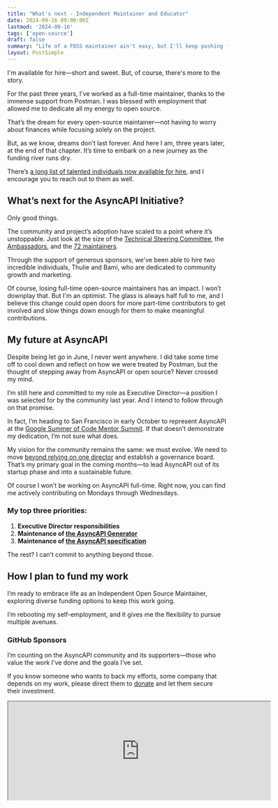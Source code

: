 ```yaml
---
title: "What's next - Independent Maintainer and Educator"
date: 2024-09-16 09:00:00Z
lastmod: '2024-09-16'
tags: ['open-source']
draft: false
summary: "Life of a FOSS maintainer ain't easy, but I'll keep pushing forward with determination."
layout: PostSimple
---
```


I'm available for hire—short and sweet. But, of course, there's more to the story.

For the past three years, I’ve worked as a full-time maintainer, thanks to the immense support from Postman. I was blessed with employment that allowed me to dedicate all my energy to open source.

That’s the dream for every open-source maintainer—not having to worry about finances while focusing solely on the project.

But, as we know, dreams don’t last forever. And here I am, three years later, at the end of that chapter. It’s time to embark on a new journey as the funding river runs dry.

There’s [a long list of talented individuals now available for hire](https://docs.google.com/spreadsheets/d/1LSL2Tt72h29S8UoxCHeBEuwWGhbnpJPEI6Psa5dLqkQ/edit?pli=1&gid=0#gid=0), and I encourage you to reach out to them as well.

## What’s next for the AsyncAPI Initiative?

Only good things.

The community and project’s adoption have scaled to a point where it’s unstoppable. Just look at the size of the [Technical Steering Committee](https://www.asyncapi.com/community/tsc), the [Ambassadors](https://www.asyncapi.com/community/ambassadors), and the [72 maintainers](https://github.com/asyncapi/community/blob/master/MAINTAINERS.yaml).

Through the support of generous sponsors, we've been able to hire two incredible individuals, Thulie and Bami, who are dedicated to community growth and marketing.

Of course, losing full-time open-source maintainers has an impact. I won’t downplay that. But I'm an optimist. The glass is always half full to me, and I believe this change could open doors for more part-time contributors to get involved and slow things down enough for them to make meaningful contributions.

## My future at AsyncAPI

Despite being let go in June, I never went anywhere. I did take some time off to cool down and reflect on how we were treated by Postman, but the thought of stepping away from AsyncAPI or open source? Never crossed my mind.

I’m still here and committed to my role as Executive Director—a position I was selected for by the community last year. And I intend to follow through on that promise.

In fact, I’m heading to San Francisco in early October to represent AsyncAPI at the [Google Summer of Code Mentor Summit](https://sites.google.com/view/2024mentorsummit/home). If that doesn’t demonstrate my dedication, I’m not sure what does.

My vision for the community remains the same: we must evolve. We need to move [beyond relying on one director](https://www.brainfart.dev/blog/asyncapi-executive-director#my-vision-for-ending-the-startup-period) and establish a governance board. That’s my primary goal in the coming months—to lead AsyncAPI out of its startup phase and into a sustainable future.

Of course I won’t be working on AsyncAPI full-time. Right now, you can find me actively contributing on Mondays through Wednesdays.

### My top three priorities:

1. **Executive Director responsibilities**
2. **Maintenance of [the AsyncAPI Generator](https://github.com/asyncapi/generator)**
3. **Maintenance of [the AsyncAPI specification](https://github.com/asyncapi/spec)**

The rest? I can’t commit to anything beyond those.

## How I plan to fund my work

I’m ready to embrace life as an Independent Open Source Maintainer, exploring diverse funding options to keep this work going.

I’m rebooting my self-employment, and it gives me the flexibility to pursue multiple avenues.

### GitHub Sponsors

I’m counting on the AsyncAPI community and its supporters—those who value the work I’ve done and the goals I’ve set.

If you know someone who wants to back my efforts, some company that depends on my work, please direct them to [donate](#) and let them secure their investment.

<iframe
  src="https://github.com/sponsors/derberg/card"
  title="Sponsor derberg"
  height="225"
  width="600"
  style={{ border: 0 }}
/>

### Training and Education

Over the years, I’ve hosted workshops at various conferences, especially around open source and AsyncAPI. I’ve accumulated a wealth of knowledge that can be turned into comprehensive training materials, long-term educational content, podcasts, or customized workshops for organizations.

This is a path I’m eager to explore more deeply.

### Tech Funds

There are opportunities out there, such as the [Sovereign Tech Fund](https://www.sovereigntechfund.de) and EU-funded consortium projects, that often need short-term expert contributions. I’m more than ready to contribute where I can.

### Consulting

Both AsyncAPI and event-driven architectures can be daunting, and introducing open-source culture within an organization? That’s no small feat.

With the experience I’ve gained over the years, I’m confident I can provide valuable insights to companies tackling these challenges. If you know anyone who could benefit from my consulting services, feel free to connect us via email: lpgornicki@gmail.com.

## The road ahead

I’m excited to experiment with this new chapter for the next six months. I’ve got the energy and the drive, so here’s hoping for some exciting contracts and new opportunities.

Keep your fingers crossed.
